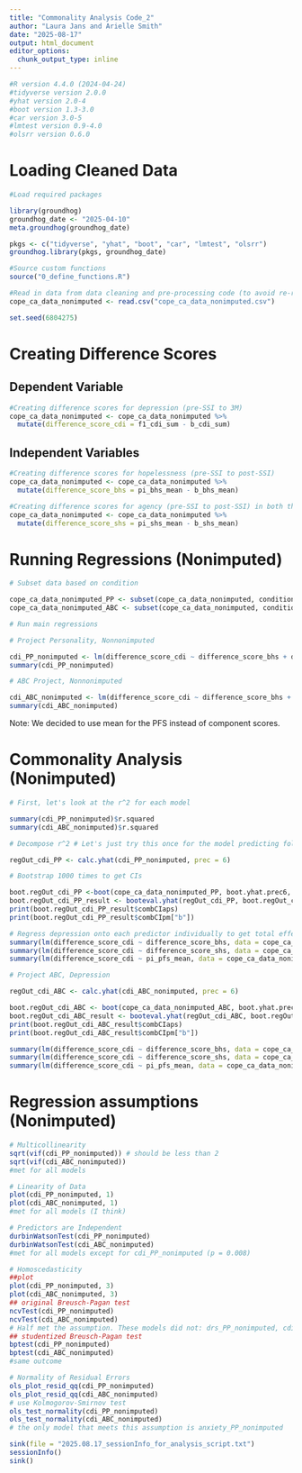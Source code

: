 ```yaml
---
title: "Commonality Analysis Code_2"
author: "Laura Jans and Arielle Smith"
date: "2025-08-17"
output: html_document
editor_options: 
  chunk_output_type: inline
---
```


```r
#R version 4.4.0 (2024-04-24)
#tidyverse version 2.0.0
#yhat version 2.0-4
#boot version 1.3-3.0
#car version 3.0-5
#lmtest version 0.9-4.0
#olsrr version 0.6.0
```

# Loading Cleaned Data

```r
#Load required packages

library(groundhog)
groundhog_date <- "2025-04-10"
meta.groundhog(groundhog_date)

pkgs <- c("tidyverse", "yhat", "boot", "car", "lmtest", "olsrr")
groundhog.library(pkgs, groundhog_date)

#Source custom functions
source("0_define_functions.R")

#Read in data from data cleaning and pre-processing code (to avoid re-running data prep every time)
cope_ca_data_nonimputed <- read.csv("cope_ca_data_nonimputed.csv")

set.seed(6804275)
```


# Creating Difference Scores

## Dependent Variable
```r
#Creating difference scores for depression (pre-SSI to 3M)
cope_ca_data_nonimputed <- cope_ca_data_nonimputed %>% 
  mutate(difference_score_cdi = f1_cdi_sum - b_cdi_sum)
```

## Independent Variables

```r
#Creating difference scores for hopelessness (pre-SSI to post-SSI) 
cope_ca_data_nonimputed <- cope_ca_data_nonimputed %>% 
  mutate(difference_score_bhs = pi_bhs_mean - b_bhs_mean)

#Creating difference scores for agency (pre-SSI to post-SSI) in both the imputed and non-imputed datasets 
cope_ca_data_nonimputed <- cope_ca_data_nonimputed %>% 
  mutate(difference_score_shs = pi_shs_mean - b_shs_mean)
```

# Running Regressions (Nonimputed)

```r

# Subset data based on condition

cope_ca_data_nonimputed_PP <- subset(cope_ca_data_nonimputed, condition == 1)
cope_ca_data_nonimputed_ABC <- subset(cope_ca_data_nonimputed, condition == 2)

# Run main regressions

# Project Personality, Nonnonimputed

cdi_PP_nonimputed <- lm(difference_score_cdi ~ difference_score_bhs + difference_score_shs + pi_pfs_mean, data = cope_ca_data_nonimputed_PP)
summary(cdi_PP_nonimputed)

# ABC Project, Nonnonimputed

cdi_ABC_nonimputed <- lm(difference_score_cdi ~ difference_score_bhs + difference_score_shs + pi_pfs_mean, data = cope_ca_data_nonimputed_ABC)
summary(cdi_ABC_nonimputed)
```
Note: We decided to use mean for the PFS instead of component scores.


# Commonality Analysis (Nonimputed)

```r

# First, let's look at the r^2 for each model

summary(cdi_PP_nonimputed)$r.squared
summary(cdi_ABC_nonimputed)$r.squared

# Decompose r^2 # Let's just try this once for the model predicting follow-up depression symptoms for Project Personality 

regOut_cdi_PP <- calc.yhat(cdi_PP_nonimputed, prec = 6)

# Bootstrap 1000 times to get CIs

boot.regOut_cdi_PP <-boot(cope_ca_data_nonimputed_PP, boot.yhat.prec6, 1000, lmOut = cdi_PP_nonimputed, regrout0 = regOut_cdi_PP)
boot.regOut_cdi_PP_result <- booteval.yhat(regOut_cdi_PP, boot.regOut_cdi_PP, bty="perc", prec = 6)
print(boot.regOut_cdi_PP_result$combCIaps)
print(boot.regOut_cdi_PP_result$combCIpm["b"])

# Regress depression onto each predictor individually to get total effects
summary(lm(difference_score_cdi ~ difference_score_bhs, data = cope_ca_data_nonimputed_PP))
summary(lm(difference_score_cdi ~ difference_score_shs, data = cope_ca_data_nonimputed_PP))
summary(lm(difference_score_cdi ~ pi_pfs_mean, data = cope_ca_data_nonimputed_PP))

# Project ABC, Depression

regOut_cdi_ABC <- calc.yhat(cdi_ABC_nonimputed, prec = 6)

boot.regOut_cdi_ABC <- boot(cope_ca_data_nonimputed_ABC, boot.yhat.prec6, 1000, lmOut = cdi_ABC_nonimputed, regrout0 = regOut_cdi_ABC)
boot.regOut_cdi_ABC_result <- booteval.yhat(regOut_cdi_ABC, boot.regOut_cdi_ABC, bty = "perc", prec = 6)
print(boot.regOut_cdi_ABC_result$combCIaps)
print(boot.regOut_cdi_ABC_result$combCIpm["b"])

summary(lm(difference_score_cdi ~ difference_score_bhs, data = cope_ca_data_nonimputed_ABC))
summary(lm(difference_score_cdi ~ difference_score_shs, data = cope_ca_data_nonimputed_ABC))
summary(lm(difference_score_cdi ~ pi_pfs_mean, data = cope_ca_data_nonimputed_ABC))
```

# Regression assumptions (Nonimputed)

```r

# Multicollinearity
sqrt(vif(cdi_PP_nonimputed)) # should be less than 2
sqrt(vif(cdi_ABC_nonimputed))
#met for all models

# Linearity of Data
plot(cdi_PP_nonimputed, 1)
plot(cdi_ABC_nonimputed, 1)
#met for all models (I think)

# Predictors are Independent
durbinWatsonTest(cdi_PP_nonimputed)
durbinWatsonTest(cdi_ABC_nonimputed)
#met for all models except for cdi_PP_nonimputed (p = 0.008)

# Homoscedasticity
##plot
plot(cdi_PP_nonimputed, 3)
plot(cdi_ABC_nonimputed, 3)
## original Breusch-Pagan test
ncvTest(cdi_PP_nonimputed)
ncvTest(cdi_ABC_nonimputed)
# Half met the assumption. These models did not: drs_PP_nonimputed, cdi_ABC_nonimputed, anxiety_ABC_nonimputed, cts_ABC_nonimputed
## studentized Breusch-Pagan test
bptest(cdi_PP_nonimputed)
bptest(cdi_ABC_nonimputed)
#same outcome

# Normality of Residual Errors
ols_plot_resid_qq(cdi_PP_nonimputed)
ols_plot_resid_qq(cdi_ABC_nonimputed)
# use Kolmogorov-Smirnov test
ols_test_normality(cdi_PP_nonimputed)
ols_test_normality(cdi_ABC_nonimputed)
# the only model that meets this assumption is anxiety_PP_nonimputed
```


```r
sink(file = "2025.08.17_sessionInfo_for_analysis_script.txt")
sessionInfo()
sink()
```
